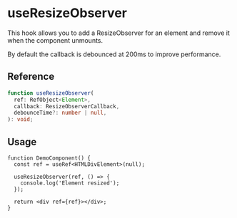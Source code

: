 
<Meta title="hooks/useResizeObserver" />

# useResizeObserver

This hook allows you to add a ResizeObserver for an element and remove it when the component
unmounts.

By default the callback is debounced at 200ms to improve performance.

## Reference

```ts
function useResizeObserver(
  ref: RefObject<Element>,
  callback: ResizeObserverCallback,
  debounceTime?: number | null,
): void;
```

## Usage

```tsx
function DemoComponent() {
  const ref = useRef<HTMLDivElement>(null);

  useResizeObserver(ref, () => {
    console.log('Element resized');
  });

  return <div ref={ref}></div>;
}
```
